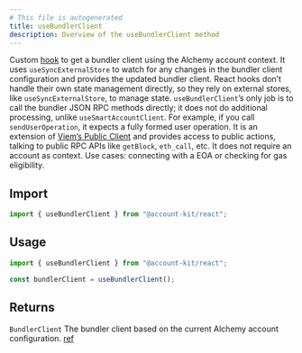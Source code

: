 ```yaml
---
# This file is autogenerated
title: useBundlerClient
description: Overview of the useBundlerClient method
---
```


Custom [hook](https://github.com/alchemyplatform/aa-sdk/blob/main/account-kit/react/src/hooks/useBundlerClient.ts) to get a bundler client using the Alchemy account context.
It uses `useSyncExternalStore` to watch for any changes in the bundler client configuration and provides the updated bundler client. React hooks don’t handle their own state management directly, so they rely on external stores, like `useSyncExternalStore`, to manage state. `useBundlerClient`’s only job is to call the bundler JSON RPC methods directly; it does not do additional processing, unlike `useSmartAccountClient`. For example, if you call `sendUserOperation`, it expects a fully formed user operation.
It is an extension of [Viem’s Public Client](https://viem.sh/docs/clients/public) and provides access to public actions, talking to public RPC APIs like `getBlock`, `eth_call`, etc. It does not require an account as context.
Use cases: connecting with a EOA or checking for gas eligibility.

## Import

```ts
import { useBundlerClient } from "@account-kit/react";
```

## Usage

```ts twoslash
import { useBundlerClient } from "@account-kit/react";

const bundlerClient = useBundlerClient();
```

## Returns

`BundlerClient`
The bundler client based on the current Alchemy account configuration. [ref](https://github.com/alchemyplatform/aa-sdk/blob/main/aa-sdk/core/src/client/bundlerClient.ts#L24)
